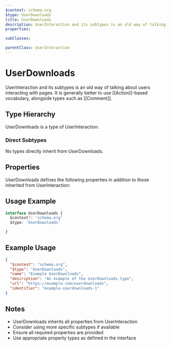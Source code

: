 ```yaml
---
$context: schema.org
$type: UserDownloads
title: UserDownloads
description: UserInteraction and its subtypes is an old way of talking about users interacting with pages. It is generally better to use [[Action]]-based vocabulary, alongside types such as [[Comment]].
properties:

subClasses:

parentClass: UserInteraction
---
```


# UserDownloads

UserInteraction and its subtypes is an old way of talking about users interacting with pages. It is generally better to use [[Action]]-based vocabulary, alongside types such as [[Comment]].

## Type Hierarchy

UserDownloads is a type of UserInteraction.

### Direct Subtypes

No types directly inherit from UserDownloads.

## Properties

UserDownloads defines the following properties in addition to those inherited from UserInteraction:



## Usage Example

```typescript
interface UserDownloads {
  $context?: 'schema.org'
  $type: 'UserDownloads'

}
```

## Example Usage

```json
{
  "$context": "schema.org",
  "$type": "UserDownloads",
  "name": "Example UserDownloads",
  "description": "An example of the UserDownloads type",
  "url": "https://example.com/userdownloads",
  "identifier": "example-userdownloads-1"
}
```

## Notes

- UserDownloads inherits all properties from UserInteraction
- Consider using more specific subtypes if available
- Ensure all required properties are provided
- Use appropriate property types as defined in the interface
